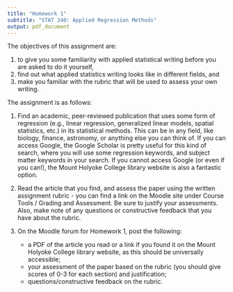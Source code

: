 ---
title: "Homework 1"
subtitle: "STAT 340: Applied Regression Methods"
output: pdf_document
---

\emph{Due date: Friday, August 28}

The objectives of this assignment are:

(1) to give you some familiarity with applied statistical writing before you are asked to do it yourself,
(2) find out what applied statistics writing looks like in different fields, and
(3) make you familiar with the rubric that will be used to assess your own writing. 

The assignment is as follows:

(1) Find an academic, peer-reviewed publication that uses some form of regression (e.g., linear regression, generalized linear models, spatial statistics, etc.) in its statistical methods. This can be in any field, like biology, finance, astronomy, or anything else you can think of. If you can access Google, the Google Scholar is pretty useful for this kind of search, where you will use some regression keywords, and subject matter keywords in your search. If you cannot access Google (or even if you can!), the Mount Holyoke College library website is also a fantastic option.

(2) Read the article that you find, and assess the paper using the written assignment rubric - you can find a link on the Moodle site under Course Tools / Grading and Assessment. Be sure to justify your assessments. Also, make note of any questions or constructive feedback that you have about the rubric.

(3) On the Moodle forum for Homework 1, post the following:

    - a PDF of the article you read or a link if you found it on the Mount Holyoke College library website, as this should be universally accessible;
    - your assessment of the paper based on the rubric (you should give scores of 0-3 for each section) and justification;
    - questions/constructive feedback on the rubric.